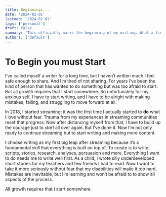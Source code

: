 ```yaml
---
title: Beginnings...
date: '2024-02-01'
lastmod: '2024-02-01'
tags: ['personal']
draft: false
summary: 'This officially marks the beginning of my writing. What a time to be alive.'
authors: ['default']
---
```


# To Begin you must Start

I’ve called myself a writer for a long time, but I haven’t written much I feel safe enough to share. And I’m tired of not sharing. For years I’ve been the kind of person that has wanted to do something but was too afraid to start. But all growth requires that I start somewhere. So unfortunately for my anxious self, I have to start writing, and I have to be alright with making mistakes, failing, and struggling to move forward at all.

In 2018, I started streaming; it was the first time I actually started to **do** what I love without fear. Trauma from my experiences in streaming communities reset that progress. Now after distancing myself from that, I have to build up the courage just to *start* all over again. But I’ve done it. Now I’m not only ready to continue streaming but to start writing and making more content.

I choose writing as my first big leap after streaming because it’s a fundamental skill that everything is built on top of. To create is to write: scripts, stories, research, analyses, persuasion and more. Everything I want to do needs me to write well first. As a child, I wrote silly underdeveloped short stories for my teachers and few friends I had to read. Now I want to take it more seriously without fear that my disabilities will make it too hard. Mistakes are inevitable, but I’m learning and won’t be afraid to to show all aspects of the process.

All growth requires that I start somewhere.


